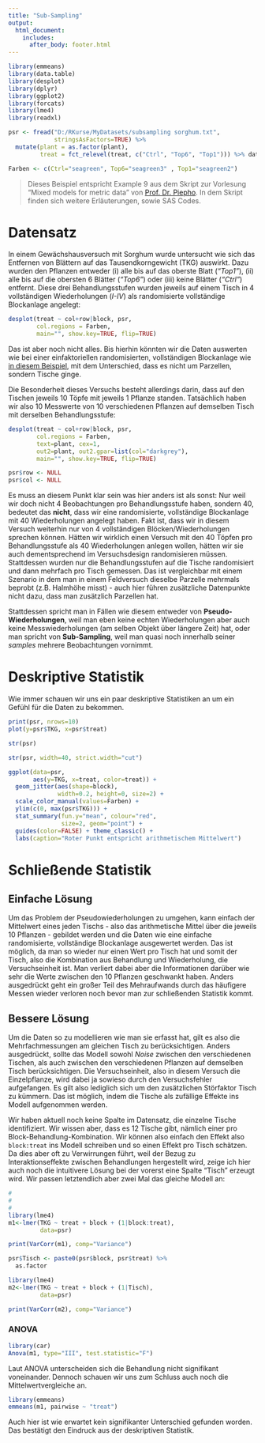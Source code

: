 ```yaml
---
title: "Sub-Sampling"
output: 
  html_document:
    includes:
      after_body: footer.html 
---
```


```r
library(emmeans)
library(data.table)
library(desplot)
library(dplyr)
library(ggplot2)
library(forcats)
library(lme4)
library(readxl)

psr <- fread("D:/RKurse/MyDatasets/subsampling sorghum.txt",
             stringsAsFactors=TRUE) %>%
  mutate(plant = as.factor(plant),
         treat = fct_relevel(treat, c("Ctrl", "Top6", "Top1"))) %>% data.table

Farben <- c(Ctrl="seagreen", Top6="seagreen3" , Top1="seagreen2")


```

> Dieses Beispiel entspricht Example 9 aus dem Skript zur Vorlesung "Mixed models for metric data" von [Prof. Dr. Piepho](https://biostatistik.uni-hohenheim.de/en/116899/hans-peter-piepho-en). In dem Skript finden sich weitere Erläuterungen, sowie SAS Codes.

# Datensatz
In einem Gewächshausversuch mit Sorghum wurde untersucht wie sich das Entfernen von Blättern auf das Tausendkorngewicht (TKG) auswirkt. Dazu wurden den Pflanzen entweder (i) alle bis auf das oberste Blatt (*"Top1"*), (ii) alle bis auf die obersten 6 Blätter (*"Top6"*) oder (iii) keine Blätter (*"Ctrl"*) entfernt. Diese drei Behandlungsstufen wurden jeweils auf einem Tisch in 4 vollständigen Wiederholungen (*I-IV*) als randomisierte vollständige Blockanlage angelegt:

```r
desplot(treat ~ col+row|block, psr, 
        col.regions = Farben,
        main="", show.key=TRUE, flip=TRUE)
```

Das ist aber noch nicht alles. Bis hierhin könnten wir die Daten auswerten wie bei einer einfaktoriellen randomisierten, vollständigen Blockanlage wie [in diesem Beispiel](1f_rcbd.html), mit dem Unterschied, dass es nicht um Parzellen, sondern Tische ginge.

Die Besonderheit dieses Versuchs besteht allerdings darin, dass auf den Tischen jeweils 10 Töpfe mit jeweils 1 Pflanze standen. Tatsächlich haben wir also 10 Messwerte von 10 verschiedenen Pflanzen auf demselben Tisch mit derselben Behandlungsstufe:

```r
desplot(treat ~ col+row|block, psr, 
        col.regions = Farben,
        text=plant, cex=1, 
        out2=plant, out2.gpar=list(col="darkgrey"),
        main="", show.key=TRUE, flip=TRUE)

psr$row <- NULL
psr$col <- NULL
```

Es muss an diesem Punkt klar sein was hier anders ist als sonst: Nur weil wir doch nicht 4 Beobachtungen pro Behandlungsstufe haben, sondern 40, bedeutet das **nicht**, dass wir eine randomisierte, vollständige Blockanlage mit 40 Wiederholungen angelegt haben. Fakt ist, dass wir in diesem Versuch weiterhin nur von 4 vollständigen Blöcken/Wiederholungen sprechen können. Hätten wir wirklich einen Versuch mit den 40 Töpfen pro Behandlungsstufe als 40 Wiederholungen anlegen wollen, hätten wir sie auch dementsprechend im Versuchsdesign randomisieren müssen. Stattdessen wurden nur die Behandlungsstufen auf die Tische randomisiert und dann mehrfach pro Tisch gemessen. Das ist vergleichbar mit einem Szenario in dem man in einem Feldversuch dieselbe Parzelle mehrmals beprobt (z.B. Halmhöhe misst) - auch hier führen zusätzliche Datenpunkte nicht dazu, dass man zusätzlich Parzellen hat. 

Stattdessen spricht man in Fällen wie diesem entweder von **Pseudo-Wiederholungen**, weil man eben keine echten Wiederholungen aber auch keine Messwiederholungen (am selben Objekt über längere Zeit) hat, oder man spricht von **Sub-Sampling**, weil man quasi noch innerhalb seiner *samples* mehrere Beobachtungen vornimmt.

# Deskriptive Statistik
Wie immer schauen wir uns ein paar deskriptive Statistiken an um ein Gefühl für die Daten zu bekommen.

<div class = "row"> <div class = "col-md-6">
```r
print(psr, nrows=10)
plot(y=psr$TKG, x=psr$treat)
```
</div> <div class = "col-md-6">
```r
str(psr)
```
```r
str(psr, width=40, strict.width="cut")
```
```r
ggplot(data=psr, 
       aes(y=TKG, x=treat, color=treat)) +
  geom_jitter(aes(shape=block), 
              width=0.2, height=0, size=2) + 
  scale_color_manual(values=Farben) +
  ylim(c(0, max(psr$TKG))) +
  stat_summary(fun.y="mean", colour="red", 
               size=2, geom="point") +
  guides(color=FALSE) + theme_classic() +
  labs(caption="Roter Punkt entspricht arithmetischem Mittelwert")
```
</div> </div>

# Schließende Statistik
## Einfache Lösung
Um das Problem der Pseudowiederholungen zu umgehen, kann einfach der Mittelwert eines jeden Tischs - also das arithmetische Mittel über die jeweils 10 Pflanzen - gebildet werden und die Daten wie eine einfache randomisierte, vollständige Blockanlage ausgewertet werden. Das ist möglich, da man so wieder nur einen Wert pro Tisch hat und somit der Tisch, also die Kombination aus Behandlung und Wiederholung, die Versuchseinheit ist. Man verliert dabei aber die Informationen darüber wie sehr die Werte zwischen den 10 Pflanzen geschwankt haben. Anders ausgedrückt geht ein großer Teil des Mehraufwands durch das häufigere Messen wieder verloren noch bevor man zur schließenden Statistik kommt.

## Bessere Lösung
Um die Daten so zu modellieren wie man sie erfasst hat, gilt es also die Mehrfachmessungen am gleichen Tisch zu berücksichtigen. Anders ausgedrückt, sollte das Modell sowohl *Noise* zwischen den verschiedenen Tischen, als auch zwischen den verschiedenen Pflanzen auf demselben Tisch berücksichtigen. Die Versuchseinheit, also in diesem Versuch die Einzelpflanze, wird dabei ja sowieso durch den Versuchsfehler aufgefangen. Es gilt also lediglich sich um den zusätzlichen Störfaktor Tisch zu kümmern. Das ist möglich, indem die Tische als zufällige Effekte ins Modell aufgenommen werden. 

Wir haben aktuell noch keine Spalte im Datensatz, die einzelne Tische identifiziert. Wir wissen aber, dass es 12 Tische gibt, nämlich einer pro Block-Behandlung-Kombination. Wir können also einfach den Effekt also `block:treat` ins Modell schreiben und so einen Effekt pro Tisch schätzen. Da dies aber oft zu Verwirrungen führt, weil der Bezug zu Interaktionseffekte zwischen Behandlungen hergestellt wird, zeige ich hier auch noch die intuitivere Lösung bei der vorerst eine Spalte "Tisch" erzeugt wird. Wir passen letztendlich aber zwei Mal das gleiche Modell an:

<div class = "row"> <div class = "col-md-6">
```r
#
#
#
library(lme4)
m1<-lmer(TKG ~ treat + block + (1|block:treat),
         data=psr)

print(VarCorr(m1), comp="Variance")
```
</div> <div class = "col-md-6">
```r
psr$Tisch <- paste0(psr$block, psr$treat) %>%
  as.factor

library(lme4)
m2<-lmer(TKG ~ treat + block + (1|Tisch),
         data=psr)

print(VarCorr(m2), comp="Variance")
```
</div> </div>

### ANOVA
```r
library(car)
Anova(m1, type="III", test.statistic="F")
```
Laut ANOVA unterscheiden sich die Behandlung nicht signifikant voneinander. Dennoch schauen wir uns zum Schluss auch noch die Mittelwertvergleiche an.

```r
library(emmeans)
emmeans(m1, pairwise ~ "treat")
```
Auch hier ist wie erwartet kein signifikanter Unterschied gefunden worden. Das bestätigt den Eindruck aus der deskriptiven Statistik.
